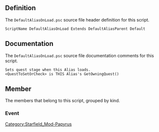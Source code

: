 {{Script_Object_Summary
| title = DefaultAliasOnLoad
| name = [[SFM:Script-DefaultAliasOnLoad|DefaultAliasOnLoad]]
| extends = [[SFM:Script-DefaultAliasParent|DefaultAliasParent]] → [[SFM:Script-ReferenceAlias|ReferenceAlias]] → [[SFM:Script-Alias|Alias]] → [[SFM:Script-ScriptObject|ScriptObject]]
| flags = Default
}}


== Definition ==
The <code>DefaultAliasOnLoad.psc</code> source file header definition for this script.

<source lang="papyrus">
ScriptName DefaultAliasOnLoad Extends DefaultAliasParent Default
</source>


== Documentation ==
The <code>DefaultAliasOnLoad.psc</code> source file documentation comments for this script.

<source>
Sets quest stage when this Alias loads.
<QuestToSetOrCheck> is THIS Alias's GetOwningQuest()
</source>


== Member ==
The members that belong to this script, grouped by kind.

=== Event ===
{{Script_Object_Member_Summary
| title = OnLoad
| script = [[SFM:Script-DefaultAliasOnLoad|DefaultAliasOnLoad]]
| name = [[SFM:Script-DefaultAliasOnLoad/OnLoad|OnLoad]]
| kind = Event
}}


[[Category:Starfield_Mod-Papyrus]]
